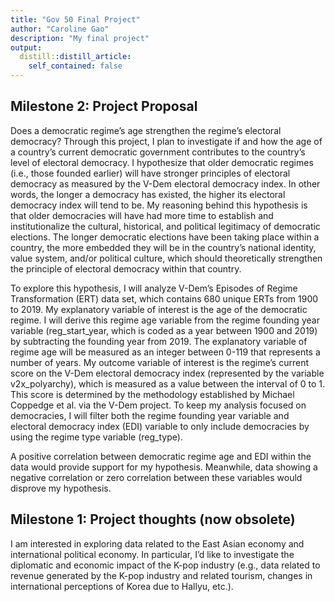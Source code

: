 ```yaml
---
title: "Gov 50 Final Project"
author: "Caroline Gao"
description: "My final project"
output:
  distill::distill_article:
    self_contained: false
---
```


## Milestone 2: Project Proposal

Does a democratic regime’s age strengthen the regime’s electoral democracy? Through this project, I plan to investigate if and how the age of a country’s current democratic government contributes to the country’s level of electoral democracy. I hypothesize that older democratic regimes (i.e., those founded earlier) will have stronger principles of electoral democracy as measured by the V-Dem electoral democracy index. In other words, the longer a democracy has existed, the higher its electoral democracy index will tend to be. My reasoning behind this hypothesis is that older democracies will have had more time to establish and institutionalize the cultural, historical, and political legitimacy of democratic elections. The longer democratic elections have been taking place within a country, the more embedded they will be in the country’s national identity, value system, and/or political culture, which should theoretically strengthen the principle of electoral democracy within that country. 

To explore this hypothesis, I will analyze V-Dem’s Episodes of Regime Transformation (ERT) data set, which contains 680 unique ERTs from 1900 to 2019. My explanatory variable of interest is the age of the democratic regime. I will derive this regime age variable from the regime founding year variable (reg_start_year, which is coded as a year between 1900 and 2019) by subtracting the founding year from 2019. The explanatory variable of regime age will be measured as an integer between 0-119 that represents a number of years. My outcome variable of interest is the regime’s current score on the V-Dem electoral democracy index (represented by the variable v2x_polyarchy), which is measured as a value between the interval of 0 to 1. This score is determined by the methodology established by Michael Coppedge et al. via the V-Dem project. To keep my analysis focused on democracies, I will filter both the regime founding year variable and electoral democracy index (EDI) variable to only include democracies by using the regime type variable (reg_type). 

A positive correlation between democratic regime age and EDI within the data would provide support for my hypothesis. Meanwhile, data showing a negative correlation or zero correlation between these variables would disprove my hypothesis. 



## Milestone 1: Project thoughts (now obsolete)

I am interested in exploring data related to the East Asian economy and international political economy. In particular, I'd like to investigate the diplomatic and economic impact of the K-pop industry (e.g., data related to revenue generated by the K-pop industry and related tourism, changes in international perceptions of Korea due to Hallyu, etc.).


```r


```

